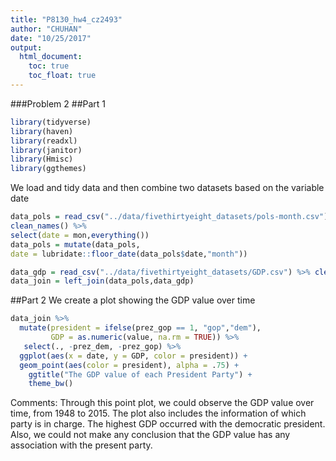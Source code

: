 ```yaml
---
title: "P8130_hw4_cz2493"
author: "CHUHAN"
date: "10/25/2017"
output:
  html_document: 
    toc: true
    toc_float: true
---
```


###Problem 2
##Part 1
```r
library(tidyverse)
library(haven)
library(readxl)
library(janitor)
library(Hmisc)
library(ggthemes)
```

We load and tidy data and then combine two datasets based on the variable date
```r
data_pols = read_csv("../data/fivethirtyeight_datasets/pols-month.csv") %>% 
clean_names() %>%
select(date = mon,everything()) 
data_pols = mutate(data_pols,
date = lubridate::floor_date(data_pols$date,"month"))

data_gdp = read_csv("../data/fivethirtyeight_datasets/GDP.csv") %>% clean_names() 
data_join = left_join(data_pols,data_gdp)

```

##Part 2
We create a plot showing the GDP value over time
```r
data_join %>% 
  mutate(president = ifelse(prez_gop == 1, "gop","dem"),
         GDP = as.numeric(value, na.rm = TRUE)) %>% 
   select(., -prez_dem, -prez_gop) %>% 
  ggplot(aes(x = date, y = GDP, color = president)) + 
  geom_point(aes(color = president), alpha = .75) + 
    ggtitle("The GDP value of each President Party") + 
    theme_bw()
```

Comments:
Through this point plot, we could observe the GDP value over time, from 1948 to 2015. The plot also includes the information of which party is in charge. The highest GDP occurred with the democratic president. Also, we could not make any conclusion that the GDP value has any association with the present party.

